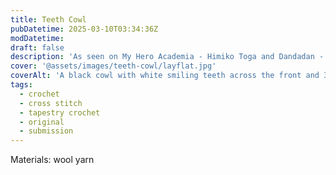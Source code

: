 ```yaml
---
title: Teeth Cowl
pubDatetime: 2025-03-10T03:34:36Z
modDatetime:
draft: false
description: 'As seen on My Hero Academia - Himiko Toga and Dandadan - Okarun'
cover: '@assets/images/teeth-cowl/layflat.jpg'
coverAlt: 'A black cowl with white smiling teeth across the front and 3 sets of fangs on the sides. Laid on top of gravel'
tags:
  - crochet
  - cross stitch
  - tapestry crochet
  - original
  - submission
---
```



<PatternLink
  ribblrLink='https://ribblr.com/pattern/himiko-toga-dandadan-teeth-cowl-Crochet?referrer=443329'
  etsyLink='https://www.etsy.com/listing/1853208015/himiko-toga-dandadan-teeth-cowl-crochet'
/>

<ImageWrap
  src={layflat}
  alt='A black cowl with white smiling teeth across the front and 3 sets of fangs on the sides. Laid on top of gravel'
/>

<ImageWrap
  src={model1}
  alt='person with short brown hair wearing a crocheted cowl held up over nose standing outside with a blurred background of greenery and a white building. The cowl is black with white smiling teeth across the front and 3 sets of fangs on the sides'
/>

<ImageWrap
  src={model2}
  alt='person with short brown hair wearing a crocheted cowl standing outside with a blurred background of greenery and a white building. The cowl is black with white smiling teeth across the front and 3 sets of fangs on the sides'
/>

Materials: wool yarn
